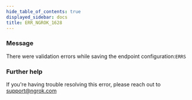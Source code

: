 ```yaml
---
hide_table_of_contents: true
displayed_sidebar: docs
title: ERR_NGROK_1628
---
```


### Message

There were validation errors while saving the endpoint configuration:`ERRS`

<ErrorDetails />

### Further help

If you're having trouble resolving this error, please reach out to [support@ngrok.com](mailto:support@ngrok.com?subject=Help%20with%20ERR_NGROK_1628)

